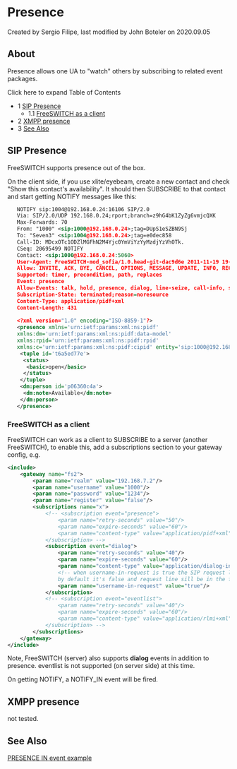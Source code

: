 
# Presence 

 Created by  Sergio Filipe, last modified by  John Boteler on 2020.09.05

## About

Presence allows one UA to "watch" others by subscribing to related event packages.

Click here to expand Table of Contents

* 1 [SIP Presence](#sip-presence)  
   * 1.1 [FreeSWITCH as a client](#freeswitch-as-a-client)
* 2 [XMPP presence](#xmpp-presence)
* 3 [See Also](#see-also)

## SIP Presence

FreeSWITCH supports presence out of the box.

On the client side, if you use xlite/eyebeam, create a new contact and check "Show this contact's availability". It should then SUBSCRIBE to that contact and start getting NOTIFY messages like this:

```xml
   NOTIFY sip:1004@192.168.0.24:16106 SIP/2.0
   Via: SIP/2.0/UDP 192.168.0.24;rport;branch=z9hG4bK1ZyZg6vmjcQXK
   Max-Forwards: 70
   From: "1000" <sip:1000@192.168.0.24>;tag=DUpS1eSZBN9Sj
   To: "Seven3" <sip:1004@192.168.0.24>;tag=e0dec858
   Call-ID: MDcxOTc1ODZlMGFhN2M4Yjc0YmViYzYyMzdjYzVhOTk.
   CSeq: 20695499 NOTIFY
   Contact: <sip:1000@192.168.0.24:5060>
   User-Agent: FreeSWITCH-mod_sofia/1.0.head-git-dac9d6e 2011-11-19 19-12-08 -0600
   Allow: INVITE, ACK, BYE, CANCEL, OPTIONS, MESSAGE, UPDATE, INFO, REGISTER, REFER, NOTIFY, PUBLISH, SUBSCRIBE
   Supported: timer, precondition, path, replaces
   Event: presence
   Allow-Events: talk, hold, presence, dialog, line-seize, call-info, sla, include-session-description, presence.winfo, message-summary, refer
   Subscription-State: terminated;reason=noresource
   Content-Type: application/pidf+xml
   Content-Length: 431
   
   <?xml version="1.0" encoding="ISO-8859-1"?> 
   <presence xmlns='urn:ietf:params:xml:ns:pidf' 
   xmlns:dm='urn:ietf:params:xml:ns:pidf:data-model' 
   xmlns:rpid='urn:ietf:params:xml:ns:pidf:rpid' 
   xmlns:c='urn:ietf:params:xml:ns:pidf:cipid' entity='sip:1000@192.168.0.24'>
    <tuple id='t6a5ed77e'>
     <status>
      <basic>open</basic>
     </status>
    </tuple>
    <dm:person id='p06360c4a'>
     <dm:note>Available</dm:note>
    </dm:person>
   </presence>
```

### FreeSWITCH as a client

FreeSWITCH can work as a client to SUBSCRIBE to a server (another FreeSWITCH), to enable this, add a subscriptions section to your gateway config, e.g.

```xml
<include>
	<gateway name="fs2">
		<param name="realm" value="192.168.7.2"/>
		<param name="username" value="1000"/>
		<param name="password" value="1234"/>
		<param name="register" value="false"/>
		<subscriptions name="x">
			<!-- <subscription event="presence">
				<param name="retry-seconds" value="50"/>
				<param name="expire-seconds" value="60"/>
				<param name="content-type" value="application/pidf+xml"/>
			</subscription> -->
			<subscription event="dialog">
				<param name="retry-seconds" value="40"/>
				<param name="expire-seconds" value="60"/>
				<param name="content-type" value="application/dialog-info+xml"/>
				<!-- when username-in-request is true the SIP request line will be in the format sip:user@server
				by default it's false and request line sill be in the format of sip:server -->
				<param name="username-in-request" value="true"/>
			</subscription>
			<!-- <subscription event="eventlist">
				<param name="retry-seconds" value="40"/>
				<param name="expire-seconds" value="60"/>
				<param name="content-type" value="application/rlmi+xml"/>
			</subscription> -->
		</subscriptions>
	</gateway>
</include>
```

Note, FreeSWITCH (server) also supports **dialog** events in addition to presence. eventlist is not supported (on server side) at this time.

On getting NOTIFY, a NOTIFY\_IN event will be fired.

## XMPP presence

not tested.

## See Also

[PRESENCE IN event example](../PRESENCE-IN-event-example_13173553.mdx#about)

  

